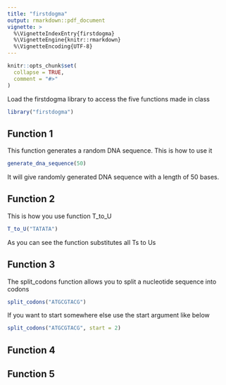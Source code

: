 ```yaml
---
title: "firstdogma"
output: rmarkdown::pdf_document
vignette: >
  %\VignetteIndexEntry{firstdogma}
  %\VignetteEngine{knitr::rmarkdown}
  %\VignetteEncoding{UTF-8}
---
```


```r
knitr::opts_chunk$set(
  collapse = TRUE,
  comment = "#>"
)
```

Load the firstdogma library to access the five functions made in class

```r
library("firstdogma")
```

## Function 1

This function generates a random DNA sequence. This is how to use it

```r
generate_dna_sequence(50)
```

It will give randomly generated DNA sequence with a length of 50 bases.

## Function 2

This is how you use function T_to_U

```r
T_to_U("TATATA")
```

As you can see the function substitutes all Ts to Us

## Function 3

The split_codons function allows you to split a nucleotide sequence into codons

```r

split_codons("ATGCGTACG")
```

If you want to start somewhere else use the start argument like below

```r
split_codons("ATGCGTACG", start = 2)
```

## Function 4

## Function 5
